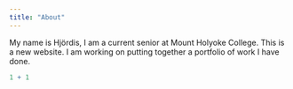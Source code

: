 ```yaml
---
title: "About"
---
```


My name is Hjördis, I am a current senior at Mount Holyoke College. This is a new website. I am working on putting together a portfolio of work I have done.

```r
1 + 1
```
